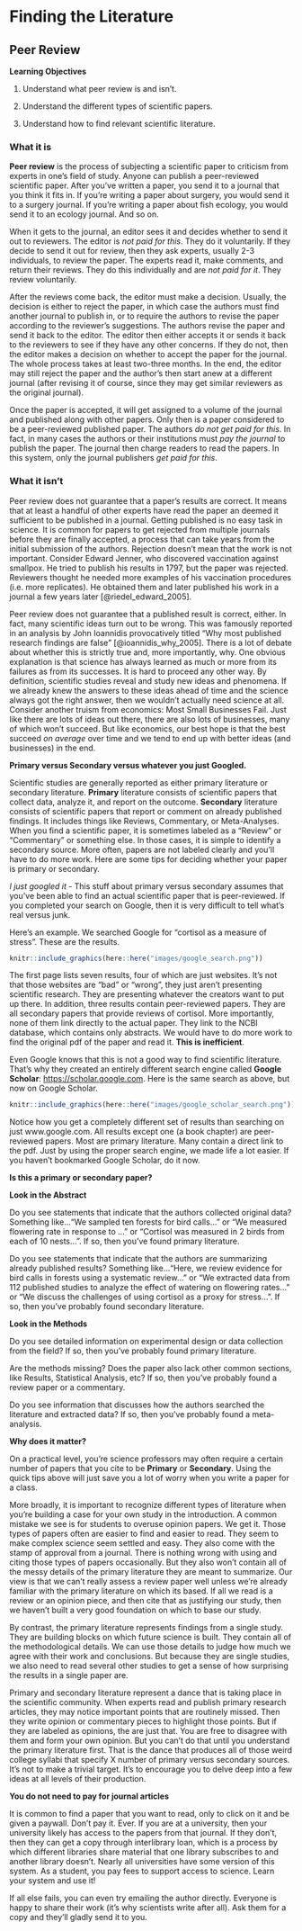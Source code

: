 # Finding the Literature

## Peer Review

**Learning Objectives**

1.  Understand what peer review is and isn't.

2.  Understand the different types of scientific papers.

3.  Understand how to find relevant scientific literature.

### What it is

**Peer review** is the process of subjecting a scientific paper to criticism from experts in one's field of study. Anyone can publish a peer-reviewed scientific paper. After you've written a paper, you send it to a journal that you think it fits in. If you're writing a paper about surgery, you would send it to a surgery journal. If you're writing a paper about fish ecology, you would send it to an ecology journal. And so on.

When it gets to the journal, an editor sees it and decides whether to send it out to reviewers. The editor is *not paid for this*. They do it voluntarily. If they decide to send it out for review, then they ask experts, usually 2-3 individuals, to review the paper. The experts read it, make comments, and return their reviews. They do this individually and are *not paid for it*. They review voluntarily.

After the reviews come back, the editor must make a decision. Usually, the decision is either to reject the paper, in which case the authors must find another journal to publish in, or to require the authors to revise the paper according to the reviewer's suggestions. The authors revise the paper and send it back to the editor. The editor then either accepts it or sends it back to the reviewers to see if they have any other concerns. If they do not, then the editor makes a decision on whether to accept the paper for the journal. The whole process takes at least two-three months. In the end, the editor may still reject the paper and the author's then start anew at a different journal (after revising it of course, since they may get similar reviewers as the original journal).

Once the paper is accepted, it will get assigned to a volume of the journal and published along with other papers. Only then is a paper considered to be a peer-reviewed published paper. The authors *do not get paid for this*. In fact, in many cases the authors or their institutions must *pay the journal* to publish the paper. The journal then charge readers to read the papers. In this system, only the journal publishers *get paid for this*.

### What it isn't

Peer review does not guarantee that a paper's results are correct. It means that at least a handful of other experts have read the paper an deemed it sufficient to be published in a journal. Getting published is no easy task in science. It is common for papers to get rejected from multiple journals before they are finally accepted, a process that can take years from the initial submission of the authors. Rejection doesn't mean that the work is not important. Consider Edward Jenner, who discovered vaccination against smallpox. He tried to publish his results in 1797, but the paper was rejected. Reviewers thought he needed more examples of his vaccination procedures (i.e. more replicates). He obtained them and later published his work in a journal a few years later [@riedel_edward_2005].

Peer review does not guarantee that a published result is correct, either. In fact, many scientific ideas turn out to be wrong. This was famously reported in an analysis by John Ioannidis provocatively titled "Why most published research findings are false" [@ioannidis_why_2005]. There is a lot of debate about whether this is strictly true and, more importantly, why. One obvious explanation is that science has always learned as much or more from its failures as from its successes. It is hard to proceed any other way. By definition, scientific studies reveal and study new ideas and phenomena. If we already knew the answers to these ideas ahead of time and the science always got the right answer, then we wouldn't actually need science at all. Consider another truism from economics: Most Small Businesses Fail. Just like there are lots of ideas out there, there are also lots of businesses, many of which won't succeed. But like economics, our best hope is that the best succeed *on average* over time and we tend to end up with better ideas (and businesses) in the end.

**Primary versus Secondary versus whatever you just Googled.**

Scientific studies are generally reported as either primary literature or secondary literature. **Primary** literature consists of scientific papers that collect data, analyze it, and report on the outcome. **Secondary** literature consists of scientific papers that report or comment on already published findings. It includes things like Reviews, Commentary, or Meta-Analyses. When you find a scientific paper, it is sometimes labeled as a "Review" or "Commentary" or something else. In those cases, it is simple to identify a secondary source. More often, papers are not labeled clearly and you'll have to do more work. Here are some tips for deciding whether your paper is primary or secondary.

*I just googled it* - This stuff about primary versus secondary assumes that you've been able to find an actual scientific paper that is peer-reviewed. If you completed your search on Google, then it is very difficult to tell what's real versus junk.

Here's an example. We searched Google for "cortisol as a measure of stress". These are the results.

```r

knitr::include_graphics(here::here("images/google_search.png"))

```

The first page lists seven results, four of which are just websites. It's not that those websites are "bad" or "wrong", they just aren't presenting scientific research. They are presenting whatever the creators want to put up there. In addition, three results contain peer-reviewed papers. They are all secondary papers that provide reviews of cortisol. More importantly, none of them link directly to the actual paper. They link to the NCBI database, which contains only abstracts. We would have to do more work to find the original pdf of the paper and read it. **This is inefficient**.

Even Google knows that this is not a good way to find scientific literature. That's why they created an entirely different search engine called **Google Scholar**: <https://scholar.google.com>. Here is the same search as above, but now on Google Scholar.

```r

knitr::include_graphics(here::here("images/google_scholar_search.png"))

```

Notice how you get a completely different set of results than searching on just www.google.com. All results except one (a book chapter) are peer-reviewed papers. Most are primary literature. Many contain a direct link to the pdf. Just by using the proper search engine, we made life a lot easier. If you haven't bookmarked Google Scholar, do it now.

**Is this a primary or secondary paper?**

**Look in the Abstract**

Do you see statements that indicate that the authors collected original data? Something like..."We sampled ten forests for bird calls..." or "We measured flowering rate in response to ..." or "Cortisol was measured in 2 birds from each of 10 nests...". If so, then you've found primary literature.

Do you see statements that indicate that the authors are summarizing already published results? Something like..."Here, we review evidence for bird calls in forests using a systematic review..." or "We extracted data from 112 published studies to analyze the effect of watering on flowering rates..." or "We discuss the challenges of using cortisol as a proxy for stress...". If so, then you've probably found secondary literature.

**Look in the Methods**

Do you see detailed information on experimental design or data collection from the field? If so, then you've probably found primary literature.

Are the methods missing? Does the paper also lack other common sections, like Results, Statistical Analysis, etc? If so, then you've probably found a review paper or a commentary.

Do you see information that discusses how the authors searched the literature and extracted data? If so, then you've probably found a meta-analysis.

**Why does it matter?**

On a practical level, you're science professors may often require a certain number of papers that you cite to be **Primary** or **Secondary**. Using the quick tips above will just save you a lot of worry when you write a paper for a class.

More broadly, it is important to recognize different types of literature when you're building a case for your own study in the introduction. A common mistake we see is for students to overuse opinion papers. We get it. Those types of papers often are easier to find and easier to read. They seem to make complex science seem settled and easy. They also come with the stamp of approval from a journal. There is nothing wrong with using and citing those types of papers occasionally. But they also won't contain all of the messy details of the primary literature they are meant to summarize. Our view is that we can't really assess a review paper well unless we're already familiar with the primary literature on which its based. If all we read is a review or an opinion piece, and then cite that as justifying our study, then we haven't built a very good foundation on which to base our study.

By contrast, the primary literature represents findings from a single study. They are building blocks on which future science is built. They contain all of the methodological details. We can use those details to judge how much we agree with their work and conclusions. But because they are single studies, we also need to read several other studies to get a sense of how surprising the results in a single paper are.

Primary and secondary literature represent a dance that is taking place in the scientific community. When experts read and publish primary research articles, they may notice important points that are routinely missed. Then they write opinion or commentary pieces to highlight those points. But if they are labeled as opinions, the are just that. You are free to disagree with them and form your own opinion. But you can't do that until you understand the primary literature first. That is the dance that produces all of those weird college syllabi that specify X number of primary versus secondary sources. It's not to make a trivial target. It's to encourage you to delve deep into a few ideas at all levels of their production.

**You do not need to pay for journal articles**

It is common to find a paper that you want to read, only to click on it and be given a paywall. Don't pay it. Ever. If you are at a university, then your university likely has access to the papers from that journal. If they don't, then they can get a copy through interlibrary loan, which is a process by which different libraries share material that one library subscribes to and another library doesn't. Nearly all universities have some version of this system. As a student, you pay fees to support access to science. Learn your system and use it!

If all else fails, you can even try emailing the author directly. Everyone is happy to share their work (it's why scientists write after all). Ask them for a copy and they'll gladly send it to you.
